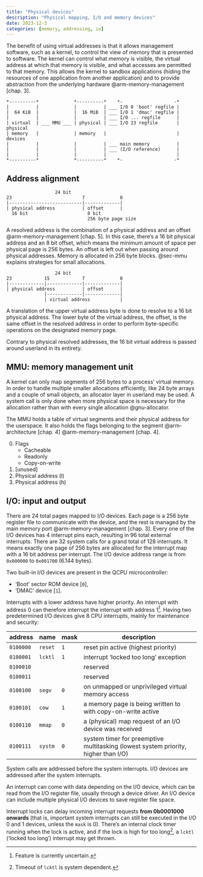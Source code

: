 ```yaml
---
title: "Physical devices"
description: "Physical mapping, I/O and memory devices"
date: 2023-12-3
categories: [memory, addressing, io]
---
```


The benefit of using virtual addresses is that it allows management software,
such as a kernel, to control the view of memory that is presented to software.
The kernel can control what memory is visible, the virtual address at which that
memory is visible, and what accesses are permitted to that memory. This allows
the kernel to sandbox applications (hiding the resources of one application from
another application) and to provide abstraction from the underlying hardware
@arm-memory-management [chap. 3].

```
*----------*             *----------*    *-                   -*
|          |             |          | ___ I/O 0 'boot' regfile |
|  64 KiB  |             |  16 MiB  | ___ I/O 1 'dmac' regfile |
|          |             |          | ___ I/O ... regfile      |
| virtual  | ___ MMU ___ | physical | ___ I/O 23 regfile       | physical
| memory   |             | memory   |                          | devices
|          |             |          | ___ main memory          |
|          |             |          | ___ (I/O reference)      |
|          |             |          |                          |
*----------*             *----------*    *-                   -*
```

## Address alignment

```
                  24 bit
23                          7             0
|---------------------------|-------------|
| physical address          | offset      |
  16 bit                      8 bit
                              256 byte page size

```

A resolved address is the combination of a physical address and an offset
@arm-memory-management [chap. 5]. In this case, there's a 16 bit physical
address and an 8 bit offset, which means the minimum amount of space per
physical page is 256 bytes. An offset is left out when passing around physical
addresses. Memory is allocated in 256 byte blocks. @sec-mmu explains strategies
for small allocations.

```
                  24 bit
23            15            7             0
|-------------|-------------|-------------|
| physical address          | offset      |
              |-------------|-------------|
              | virtual address           |

```

A translation of the upper virtual address byte is done to resolve to a 16 bit
physical address. The lower byte of the virtual address, the offset, is the same
offset in the resolved address in order to perform byte-specific operations on
the designated memory page.

Contrary to physical resolved addresses, the 16 bit virtual address is passed
around userland in its entirety.

## MMU: memory management unit {#sec-mmu}

A kernel can only map segments of 256 bytes to a process' virtual memory. In
order to handle multiple smaller allocations efficiently, like 24 byte arrays
and a couple of small objects, an allocator layer in userland may be used. A
system call is only done when more physical space is necessary for the
allocation rather than with every single allocation @gnu-allocator.

The MMU holds a table of virtual segments and their physical address for the
userspace. It also holds the flags belonging to the segment @arm-architecture
[chap. 4] @arm-memory-management [chap. 4].

0. Flags
    - Cacheable
    - Readonly
    - Copy-on-write
1. [unused]
2. Physical address (l)
3. Physical address (h)

<!--
0. Flags
    - Cacheable
    - Readonly
    - Copy-on-write
1. Physical address
-->

## I/O: input and output

There are 24 total pages mapped to I/O devices. Each page is a 256 byte register
file to communicate with the device, and the rest is managed by the main memory
port @arm-memory-management [chap. 3]. Every one of the I/O devices has 4
interrupt pins each, resulting in 96 total external interrupts. There are 32
system calls for a grand total of 128 interrupts. It means exactly one page of
256 bytes are allocated for the interrupt map with a 16 bit address per
interrupt. The I/O device address range is from `0x000000` to `0x001700` (6.144
bytes).

Two built-in I/O devices are present in the QCPU microcontroller:

* 'Boot' sector ROM device [`0`],
* 'DMAC' device [`1`].

Interrupts with a lower address have higher priority. An interrupt with address
0 can therefore interrupt the interrupt with address 1[^1]. Having two
predetermined I/O devices give 8 CPU interrupts, mainly for maintenance and
security:

| address   | name    | mask | description                                                                        |
|-----------+---------+------+------------------------------------------------------------------------------------|
| `0100000` | `reset` | `1`  | reset pin active (highest priority)                                                |
| `0100001` | `lcktl` | `1`  | interrupt 'locked too long' exception                                              |
| `0100010` |         |      | reserved                                                                           |
| `0100011` |         |      | reserved                                                                           |
| `0100100` | `segv`  | `0`  | on unmapped or unprivileged virtual memory access                                  |
| `0100101` | `cow`   | `1`  | a memory page is being written to with copy-on-write active                        |
| `0100110` | `mmap`  | `0`  | a (physical) map request of an I/O device was received                             |
| `0100111` | `systm` | `0`  | system timer for preemptive multitasking (lowest system priority, higher than I/O) |

System calls are addressed before the system interrupts. I/O devices are
addressed after the system interrupts.

An interrupt can come with data depending on the I/O device, which can be read
from the I/O register file, usually through a device driver. An I/O device can
include multiple physical I/O devices to save register file space.

Interrupt locks can delay incoming interrupt requests **from 0b0001000 onwards**
(that is, important system interrupts can still be executed in the I/O 0 and 1
devices, unless the `mask` is 0). There's an internal clock timer running when
the lock is active, and if the lock is high for too long[^2], a `lcktl` ('locked
too long') interrupt may get thrown.

[^1]: Feature is currently uncertain.
[^2]: Timeout of `lcktl` is system dependent.
